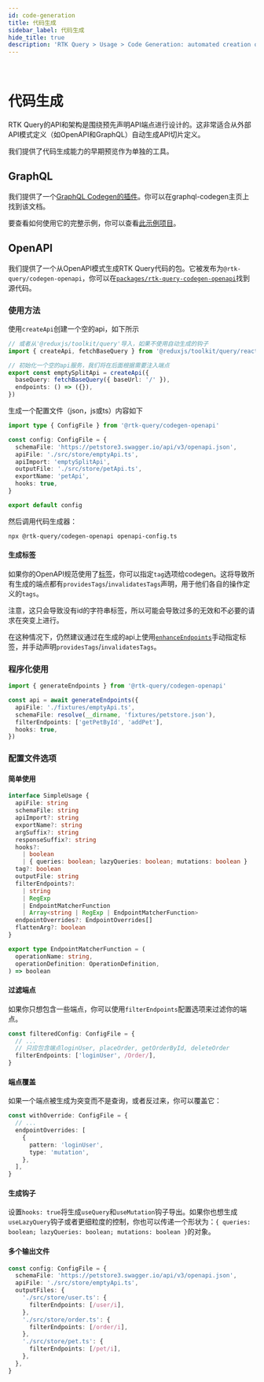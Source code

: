 ```yaml
---
id: code-generation
title: 代码生成
sidebar_label: 代码生成
hide_title: true
description: 'RTK Query > Usage > Code Generation: automated creation of API code'
---
```


&nbsp;

# 代码生成

RTK Query的API和架构是围绕预先声明API端点进行设计的。这非常适合从外部API模式定义（如OpenAPI和GraphQL）自动生成API切片定义。

我们提供了代码生成能力的早期预览作为单独的工具。

## GraphQL

我们提供了一个[GraphQL Codegen的插件](https://www.graphql-code-generator.com/docs/plugins/typescript-rtk-query)。你可以在graphql-codegen主页上找到该文档。

要查看如何使用它的完整示例，你可以查看[此示例项目](https://github.com/reduxjs/redux-toolkit/tree/master/examples/query/react/graphql-codegen)。

## OpenAPI

我们提供了一个从OpenAPI模式生成RTK Query代码的包。它被发布为`@rtk-query/codegen-openapi`，你可以在[`packages/rtk-query-codegen-openapi`](https://github.com/reduxjs/redux-toolkit/tree/master/packages/rtk-query-codegen-openapi)找到源代码。

### 使用方法

使用`createApi`创建一个空的api，如下所示

```ts no-transpile title="src/store/emptyApi.ts"
// 或者从'@reduxjs/toolkit/query'导入，如果不使用自动生成的钩子
import { createApi, fetchBaseQuery } from '@reduxjs/toolkit/query/react'

// 初始化一个空的api服务，我们将在后面根据需要注入端点
export const emptySplitApi = createApi({
  baseQuery: fetchBaseQuery({ baseUrl: '/' }),
  endpoints: () => ({}),
})
```

生成一个配置文件（json，js或ts）内容如下

```ts no-transpile title="openapi-config.ts"
import type { ConfigFile } from '@rtk-query/codegen-openapi'

const config: ConfigFile = {
  schemaFile: 'https://petstore3.swagger.io/api/v3/openapi.json',
  apiFile: './src/store/emptyApi.ts',
  apiImport: 'emptySplitApi',
  outputFile: './src/store/petApi.ts',
  exportName: 'petApi',
  hooks: true,
}

export default config
```

然后调用代码生成器：

```bash
npx @rtk-query/codegen-openapi openapi-config.ts
```

#### 生成标签

如果你的OpenAPI规范使用了[标签](https://swagger.io/docs/specification/grouping-operations-with-tags/)，你可以指定`tag`选项给codegen。这将导致所有生成的端点都有`providesTags`/`invalidatesTags`声明，用于他们各自的操作定义的`tags`。

注意，这只会导致没有id的字符串标签，所以可能会导致过多的无效和不必要的请求在突变上进行。

在这种情况下，仍然建议通过在生成的api上使用[`enhanceEndpoints`](../api/created-api/code-splitting.mdx)手动指定标签，并手动声明`providesTags`/`invalidatesTags`。

### 程序化使用

```ts no-transpile title="src/store/petApi.ts"
import { generateEndpoints } from '@rtk-query/codegen-openapi'

const api = await generateEndpoints({
  apiFile: './fixtures/emptyApi.ts',
  schemaFile: resolve(__dirname, 'fixtures/petstore.json'),
  filterEndpoints: ['getPetById', 'addPet'],
  hooks: true,
})
```

### 配置文件选项

#### 简单使用

```ts no-transpile
interface SimpleUsage {
  apiFile: string
  schemaFile: string
  apiImport?: string
  exportName?: string
  argSuffix?: string
  responseSuffix?: string
  hooks?:
    | boolean
    | { queries: boolean; lazyQueries: boolean; mutations: boolean }
  tag?: boolean
  outputFile: string
  filterEndpoints?:
    | string
    | RegExp
    | EndpointMatcherFunction
    | Array<string | RegExp | EndpointMatcherFunction>
  endpointOverrides?: EndpointOverrides[]
  flattenArg?: boolean
}

export type EndpointMatcherFunction = (
  operationName: string,
  operationDefinition: OperationDefinition,
) => boolean
```

#### 过滤端点

如果你只想包含一些端点，你可以使用`filterEndpoints`配置选项来过滤你的端点。

```ts no-transpile title="openapi-config.ts"
const filteredConfig: ConfigFile = {
  // ...
  // 只应包含端点loginUser, placeOrder, getOrderById, deleteOrder
  filterEndpoints: ['loginUser', /Order/],
}
```

#### 端点覆盖

如果一个端点被生成为突变而不是查询，或者反过来，你可以覆盖它：

```ts no-transpile title="openapi-config.ts"
const withOverride: ConfigFile = {
  // ...
  endpointOverrides: [
    {
      pattern: 'loginUser',
      type: 'mutation',
    },
  ],
}
```

#### 生成钩子

设置`hooks: true`将生成`useQuery`和`useMutation`钩子导出。如果你也想生成`useLazyQuery`钩子或者更细粒度的控制，你也可以传递一个形状为：`{ queries: boolean; lazyQueries: boolean; mutations: boolean }`的对象。

#### 多个输出文件

```ts no-transpile title="openapi-config.ts"
const config: ConfigFile = {
  schemaFile: 'https://petstore3.swagger.io/api/v3/openapi.json',
  apiFile: './src/store/emptyApi.ts',
  outputFiles: {
    './src/store/user.ts': {
      filterEndpoints: [/user/i],
    },
    './src/store/order.ts': {
      filterEndpoints: [/order/i],
    },
    './src/store/pet.ts': {
      filterEndpoints: [/pet/i],
    },
  },
}
```
